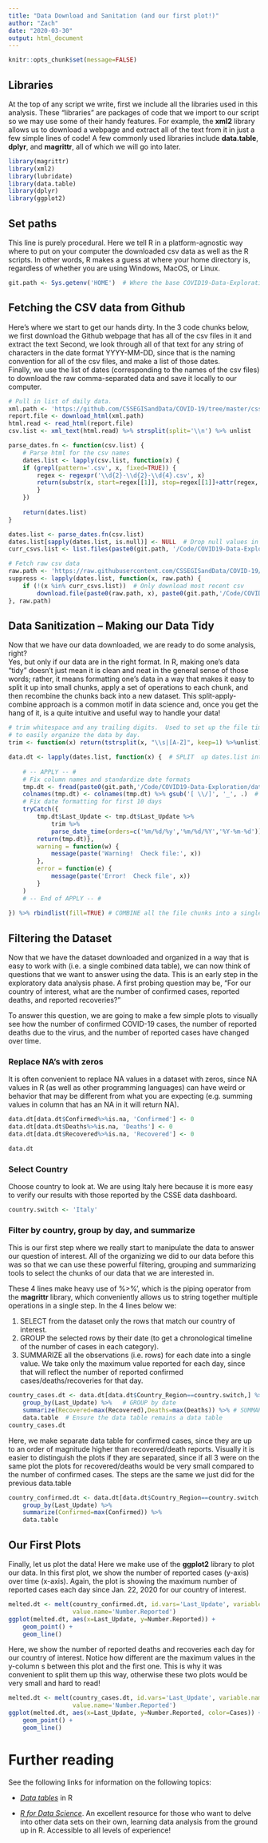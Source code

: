 ```yaml
---
title: "Data Download and Sanitation (and our first plot!)"
author: "Zach"
date: "2020-03-30"
output: html_document
---
```



```r
knitr::opts_chunk$set(message=FALSE)
```


## Libraries
At the top of any script we write, first we include all the libraries used in this
analysis.   These "libraries" are packages of code that we import to our script 
so we may use some of their handy features.  For example, the **xml2** library allows
us to download a webpage and extract all of the text from it in just a few simple
lines of code!  A few commonly used libraries include **data.table**, **dplyr**, and 
**magrittr**, all of which we will go into later.
```r
library(magrittr)
library(xml2)
library(lubridate)
library(data.table)
library(dplyr)
library(ggplot2)
```


## Set paths
This line is purely procedural.  Here we tell R in a platform-agnostic way where 
to put on your computer the downloaded csv data as well as the R scripts.  In 
other words, R makes a guess at where your home directory is, regardless of whether
you are using Windows, MacOS, or Linux.
```r
git.path <- Sys.getenv('HOME')  # Where the base COVID19-Data-Exploration folder lives.
```


## Fetching the CSV data from Github
Here's where we start to get our hands dirty.  In the 3 code chunks below, we 
first download the Github webpage that has all of the csv files in it and extract 
the text  Second, we look through all of that text for any
string of characters in the date format YYYY-MM-DD, since that is the naming 
convention for all of the csv files, and make a list of those dates.  
Finally, we use the list of dates (corresponding to the names of the csv files)
to download the raw comma-separated data and save it locally to our computer.

```r
# Pull in list of daily data. 
xml.path <- 'https://github.com/CSSEGISandData/COVID-19/tree/master/csse_covid_19_data/csse_covid_19_daily_reports'
report.file <- download_html(xml.path)
html.read <- read_html(report.file)
csv.list <- xml_text(html.read) %>% strsplit(split='\\n') %>% unlist
```

```r
parse_dates.fn <- function(csv.list) {
    # Parse html for the csv names
    dates.list <- lapply(csv.list, function(x) {
    if (grepl(pattern='.csv', x, fixed=TRUE)) { 
        regex <- regexpr('\\d{2}-\\d{2}-\\d{4}.csv', x)
        return(substr(x, start=regex[[1]], stop=regex[[1]]+attr(regex, 'match.length')))
        }
    })
    
    return(dates.list)
}

dates.list <- parse_dates.fn(csv.list)
dates.list[sapply(dates.list, is.null)] <- NULL  # Drop null values in list
curr_csvs.list <- list.files(paste0(git.path, '/Code/COVID19-Data-Exploration/data/'))
```

```r
# Fetch raw csv data
raw.path <- 'https://raw.githubusercontent.com/CSSEGISandData/COVID-19/master/csse_covid_19_data/csse_covid_19_daily_reports/'
suppress <- lapply(dates.list, function(x, raw.path) {
    if (!(x %in% curr_csvs.list))  # Only download most recent csv
        download.file(paste0(raw.path, x), paste0(git.path,'/Code/COVID19-Data-Exploration/data/',x))
}, raw.path)
```


## Data Sanitization -- Making our Data Tidy
Now that we have our data downloaded, we are ready to do some analysis, right?  
Yes, but only if our data are in the right format.  In R, making one's data "tidy"
doesn't just mean it is clean and neat in the general sense of those words; rather, 
it means formatting one's data in a way that makes it easy to split it up into 
small chunks, apply a set of operations to each chunk, and then recombine the 
chunks back into a new dataset.  This split-apply-combine approach is a common
motif in data science and, once you get the hang of it, is a quite intuitive and
useful way to handle your data!

```r
# trim whitespace and any trailing digits.  Used to set up the file timestamps
# to easily organize the data by day.
trim <- function(x) return(tstrsplit(x, "\\s|[A-Z]", keep=1) %>%unlist)
```

```r
data.dt <- lapply(dates.list, function(x) {  # SPLIT  up dates.list into chunks.
    
    # -- APPLY -- #
    # Fix column names and standardize date formats
    tmp.dt <- fread(paste0(git.path,'/Code/COVID19-Data-Exploration/data/',x)) %>% data.table
    colnames(tmp.dt) <- colnames(tmp.dt) %>% gsub('[ \\/]', '_', .)  # sub spaces and slashes for underscore
    # Fix date formatting for first 10 days
    tryCatch({
        tmp.dt$Last_Update <- tmp.dt$Last_Update %>% 
            trim %>% 
            parse_date_time(orders=c('%m/%d/%y','%m/%d/%Y','%Y-%m-%d'))
        return(tmp.dt)},
        warning = function(w) {
            message(paste('Warning!  Check file:', x))
        },
        error = function(e) {
            message(paste('Error!  Check file', x))
        }
    )
    # -- End of APPLY -- #
    
}) %>% rbindlist(fill=TRUE) # COMBINE all the file chunks into a single data table.
```


## Filtering the Dataset
Now that we have the dataset downloaded and organized in a way that is easy to work with 
(i.e. a single combined data table), we can now think of questions that we want to
answer using the data.  This is an early step in the exploratory data analysis phase.
A first probing question may be, "For our country of interest, what are the number 
of confirmed cases, reported deaths, and reported recoveries?"

To answer this question, we are going to make a few simple plots to visually see
how the number of confirmed COVID-19 cases, the number of reported deaths due to
the virus, and the number of reported cases have changed over time.

### Replace NA's with zeros
It is often convenient to replace NA values in a dataset with zeros, since NA 
values in R (as well as other programming languages) can have weird or behavior 
that may be different from what you are expecting (e.g. summing values in
column that has an NA in it will return NA).
```r
data.dt[data.dt$Confirmed%>%is.na, 'Confirmed'] <- 0
data.dt[data.dt$Deaths%>%is.na, 'Deaths'] <- 0
data.dt[data.dt$Recovered%>%is.na, 'Recovered'] <- 0

data.dt
```

### Select Country
Choose country to look at.  We are using Italy here because it is more easy
to verify our results with those reported by the CSSE data dashboard.
```r
country.switch <- 'Italy'
```

### Filter by country, group by day, and summarize
This is our first step where we really start to manipulate the data to answer our
question of interest.  All of the organizing we did to our data before this was so
that we can use these powerful filtering, grouping and summarizing tools to select
the chunks of our data that we are interested in. 

These 4 lines make heavy use of %>%', which is the piping operator from the 
**magrittr** library, which conveniently allows us to string together multiple
operations in a single step.  In the 4 lines below we:

1. SELECT from the dataset only the rows that match our country of interest.
2. GROUP the selected rows by their date (to get a chronological timeline of
   the number of cases in each category).
3. SUMMARIZE all the observations (i.e. rows) for each date into a single value.
       We take only the maximum value reported for each day, since that will reflect
       the number of reported confirmed cases/deaths/recoveries for that day.
       
```r
country_cases.dt <- data.dt[data.dt$Country_Region==country.switch,] %>%  # SELECT country of interest
    group_by(Last_Update) %>%   # GROUP by date
    summarize(Recovered=max(Recovered),Deaths=max(Deaths)) %>% # SUMMARIZE by max daily value 
    data.table  # Ensure the data table remains a data table
country_cases.dt
```

Here, we make separate data table for confirmed cases, since they are up to an 
order of magnitude higher than recovered/death reports.  Visually it is easier to 
distinguish the plots if they are separated, since if all 3 were on the same plot
the plots for recovered/deaths would be very small compared to the number of confirmed
cases.  The steps are the same we just did for the previous data.table
```r
country_confirmed.dt <- data.dt[data.dt$Country_Region==country.switch,] %>% 
    group_by(Last_Update) %>% 
    summarize(Confirmed=max(Confirmed)) %>% 
    data.table
```


## Our First Plots
Finally, let us plot the data!  Here we make use of the **ggplot2** library to
plot our data.  In this first plot, we show the number of reported cases (y-axis)
over time (x-axis).  Again, the plot is showing the maximum number of reported
cases each day since Jan. 22, 2020 for our country of interest.  
```r
melted.dt <- melt(country_confirmed.dt, id.vars='Last_Update', variable.name = 'Cases', 
                  value.name='Number.Reported')
ggplot(melted.dt, aes(x=Last_Update, y=Number.Reported)) +
    geom_point() + 
    geom_line()
```

Here, we show the number of reported deaths and recoveries each day for our country
of interest.  Notice how different are the maximum values in the y-column s between
this plot and the first one.  This is why it was convenient to split them up this way,
otherwise these two plots would be very small and hard to read!
```r
melted.dt <- melt(country_cases.dt, id.vars='Last_Update', variable.name = 'Cases', 
                  value.name='Number.Reported')
ggplot(melted.dt, aes(x=Last_Update, y=Number.Reported, color=Cases)) +
    geom_point() + 
    geom_line()
```

    

# Further reading
See the following links for information on the following topics:

* [*Data tables*](https://cran.r-project.org/web/packages/data.table/vignettes/datatable-intro.html) in R


* [*R for Data Science*](https://r4ds.had.co.nz/).  An excellent resource for those
who want to delve into other data sets on their own, learning data analysis from 
the ground up in R.  Accessible to all levels of experience!
